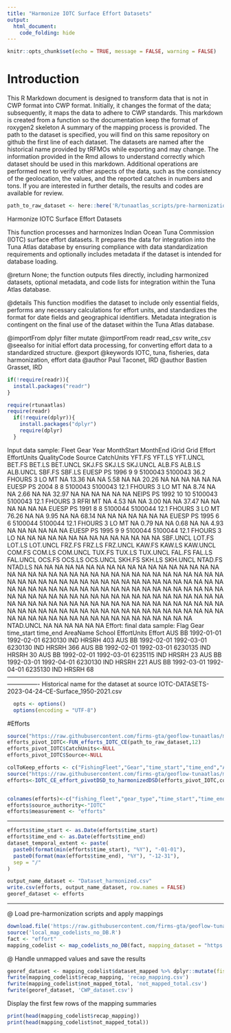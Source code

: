 ```yaml
---
title: "Harmonize IOTC Surface Effort Datasets"
output: 
  html_document: 
    code_folding: hide
---
```

```r
knitr::opts_chunk$set(echo = TRUE, message = FALSE, warning = FALSE)
```

# Introduction

This R Markdown document is designed to transform data that is not in CWP format into CWP format.
Initially, it changes the format of the data; subsequently, it maps the data to adhere to CWP standards.
This markdown is created from a function so the documentation keep the format of roxygen2 skeleton
A summary of the mapping process is provided. The path to the dataset is specified, you will find on this same repository on github the first line of each dataset. The datasets are named after the historical name provided by tRFMOs while exporting and may change. The information provided in the Rmd allows to understand correctly which dataset should be used in this markdown.
Additional operations are performed next to verify other aspects of the data, such as the consistency of the geolocation, the values, and the reported catches in numbers and tons.
If you are interested in further details, the results and codes are available for review.

```r
path_to_raw_dataset <- here::here('R/tunaatlas_scripts/pre-harmonization', 'iotc', 'effort', 'data', 'IOTC-DATASETS-2023-04-24-CE-Surface_1950-2021.csv')
```

Harmonize IOTC Surface Effort Datasets

This function processes and harmonizes Indian Ocean Tuna Commission (IOTC) surface effort datasets.
It prepares the data for integration into the Tuna Atlas database by ensuring compliance with
data standardization requirements and optionally includes metadata if the dataset is intended for database loading.


@return None; the function outputs files directly, including harmonized datasets,
        optional metadata, and code lists for integration within the Tuna Atlas database.

@details This function modifies the dataset to include only essential fields, performs any necessary calculations
         for effort units, and standardizes the format for date fields and geographical identifiers.
         Metadata integration is contingent on the final use of the dataset within the Tuna Atlas database.

@importFrom dplyr filter mutate
@importFrom readr read_csv write_csv
@seealso \code{\link{FUN_efforts_IOTC_CE}} for initial effort data processing,
         \code{\link{IOTC_CE_effort_pivotDSD_to_harmonizedDSD}} for converting effort data to a standardized structure.
@export
@keywords IOTC, tuna, fisheries, data harmonization, effort data
@author Paul Taconet, IRD \email{paul.taconet@ird.fr}
@author Bastien Grasset, IRD \email{bastien.grasset@ird.fr}

```r
if(!require(readr)){
  install.packages("readr")
}

require(rtunaatlas)
require(readr)
  if(!require(dplyr)){
    install.packages("dplyr")
    require(dplyr)
  }
```

Input data sample:
Fleet Gear Year MonthStart MonthEnd      iGrid    Grid Effort EffortUnits QualityCode Source CatchUnits YFT.FS YFT.LS YFT.UNCL BET.FS BET.LS BET.UNCL SKJ.FS SKJ.LS SKJ.UNCL ALB.FS ALB.LS ALB.UNCL SBF.FS SBF.LS
EUESP     PS 1996          9        9 5100043    5100043   36.2      FHOURS           3     LO         MT     NA  13.36       NA     NA   5.58       NA     NA  20.26       NA     NA     NA       NA     NA     NA
EUESP     PS 2004          8        8 5100043    5100043   12.1      FHOURS           3     LO         MT     NA   8.74       NA     NA   2.66       NA     NA  32.97       NA     NA     NA       NA     NA     NA
NEIPS     PS 1992         10       10 5100043    5100043   12.1      FHOURS           3   RFRI         MT     NA   4.53       NA     NA   3.00       NA     NA  37.47       NA     NA     NA       NA     NA     NA
EUESP     PS 1991          8        8 5100044    5100044   12.1      FHOURS           3     LO         MT  76.26     NA       NA   9.95     NA       NA  68.14     NA       NA     NA     NA       NA     NA     NA
EUESP     PS 1995          6        6 5100044    5100044   12.1      FHOURS           3     LO         MT     NA   0.79       NA     NA   0.68       NA     NA   4.93       NA     NA     NA       NA     NA     NA
EUESP     PS 1995          9        9 5100044    5100044   12.1      FHOURS           3     LO                NA     NA       NA     NA     NA       NA     NA     NA       NA     NA     NA       NA     NA     NA
SBF.UNCL LOT.FS LOT.LS LOT.UNCL FRZ.FS FRZ.LS FRZ.UNCL KAW.FS KAW.LS KAW.UNCL COM.FS COM.LS COM.UNCL TUX.FS TUX.LS TUX.UNCL FAL.FS FAL.LS FAL.UNCL OCS.FS OCS.LS OCS.UNCL SKH.FS SKH.LS SKH.UNCL NTAD.FS NTAD.LS
NA     NA     NA       NA     NA     NA       NA     NA     NA       NA     NA     NA       NA     NA     NA       NA     NA     NA       NA     NA     NA       NA     NA     NA       NA      NA      NA
NA     NA     NA       NA     NA     NA       NA     NA     NA       NA     NA     NA       NA     NA     NA       NA     NA     NA       NA     NA     NA       NA     NA     NA       NA      NA      NA
NA     NA     NA       NA     NA     NA       NA     NA     NA       NA     NA     NA       NA     NA     NA       NA     NA     NA       NA     NA     NA       NA     NA     NA       NA      NA      NA
NA     NA     NA       NA     NA     NA       NA     NA     NA       NA     NA     NA       NA     NA     NA       NA     NA     NA       NA     NA     NA       NA     NA     NA       NA      NA      NA
NA     NA     NA       NA     NA     NA       NA     NA     NA       NA     NA     NA       NA     NA     NA       NA     NA     NA       NA     NA     NA       NA     NA     NA       NA      NA      NA
NA     NA     NA       NA     NA     NA       NA     NA     NA       NA     NA     NA       NA     NA     NA       NA     NA     NA       NA     NA     NA       NA     NA     NA       NA      NA      NA
NTAD.UNCL
NA
NA
NA
NA
NA
NA
Effort: final data sample:
Flag Gear time_start   time_end AreaName School EffortUnits Effort
AUS   BB 1992-01-01 1992-02-01  6230130    IND       HRSRH    403
AUS   BB 1992-02-01 1992-03-01  6230130    IND       HRSRH    366
AUS   BB 1992-02-01 1992-03-01  6230135    IND       HRSRH     30
AUS   BB 1992-02-01 1992-03-01  6235115    IND       HRSRH     23
AUS   BB 1992-03-01 1992-04-01  6230130    IND       HRSRH    221
AUS   BB 1992-03-01 1992-04-01  6235130    IND       HRSRH     68
----------------------------------------------------------------------------------------------------------------------------
Historical name for the dataset at source  IOTC-DATASETS-2023-04-24-CE-Surface_1950-2021.csv

```r
  opts <- options()
  options(encoding = "UTF-8")  
```

#Efforts

```r
source("https://raw.githubusercontent.com/firms-gta/geoflow-tunaatlas/master/R/sardara_functions/FUN_efforts_IOTC_CE.R")
efforts_pivot_IOTC<-FUN_efforts_IOTC_CE(path_to_raw_dataset,12)
efforts_pivot_IOTC$CatchUnits<-NULL
efforts_pivot_IOTC$Source<-NULL

colToKeep_efforts <- c("FishingFleet","Gear","time_start","time_end","AreaName","School","EffortUnits","Effort")
source("https://raw.githubusercontent.com/firms-gta/geoflow-tunaatlas/master/R/sardara_functions/IOTC_CE_effort_pivotDSD_to_harmonizedDSD.R")
efforts<-IOTC_CE_effort_pivotDSD_to_harmonizedDSD(efforts_pivot_IOTC,colToKeep_efforts)


colnames(efforts)<-c("fishing_fleet","gear_type","time_start","time_end","geographic_identifier","fishing_mode","measurement_unit","measurement_value")
efforts$source_authority<-"IOTC"
efforts$measurement <- "efforts"
```

----------------------------------------------------------------------------------------------------------------------------

```r
efforts$time_start <- as.Date(efforts$time_start)
efforts$time_end <- as.Date(efforts$time_end)
dataset_temporal_extent <- paste(
  paste0(format(min(efforts$time_start), "%Y"), "-01-01"),
  paste0(format(max(efforts$time_end), "%Y"), "-12-31"),
  sep = "/"
)

output_name_dataset <- "Dataset_harmonized.csv"
write.csv(efforts, output_name_dataset, row.names = FALSE)
georef_dataset <- efforts
```

----------------------------------------------------------------------------------------------------------------------------
@ Load pre-harmonization scripts and apply mappings

```r
download.file('https://raw.githubusercontent.com/firms-gta/geoflow-tunaatlas/master/R/tunaatlas_scripts/pre-harmonization/map_codelists_no_DB.R', destfile = 'local_map_codelists_no_DB.R')
source('local_map_codelists_no_DB.R')
fact <- "effort"
mapping_codelist <- map_codelists_no_DB(fact, mapping_dataset = "https://raw.githubusercontent.com/fdiwg/fdi-mappings/main/global/firms/gta/codelist_mapping_rfmos_to_global.csv", dataset_to_map = georef_dataset, mapping_keep_src_code = FALSE, summary_mapping = TRUE, source_authority_to_map = c("IATTC", "CCSBT", "WCPFC", "ICCAT", "IOTC"))
```

@ Handle unmapped values and save the results

```r
georef_dataset <- mapping_codelist$dataset_mapped %>% dplyr::mutate(fishing_fleet = ifelse(fishing_fleet == 'UNK', 'NEI', fishing_fleet), gear_type = ifelse(gear_type == 'UNK', '99.9', gear_type))
fwrite(mapping_codelist$recap_mapping, 'recap_mapping.csv')
fwrite(mapping_codelist$not_mapped_total, 'not_mapped_total.csv')
fwrite(georef_dataset, 'CWP_dataset.csv')
```

Display the first few rows of the mapping summaries

```r
print(head(mapping_codelist$recap_mapping))
print(head(mapping_codelist$not_mapped_total))
```

